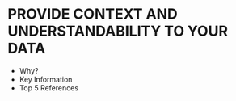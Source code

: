 # PROVIDE CONTEXT AND UNDERSTANDABILITY TO YOUR DATA

- Why?
- Key Information
- Top 5 References